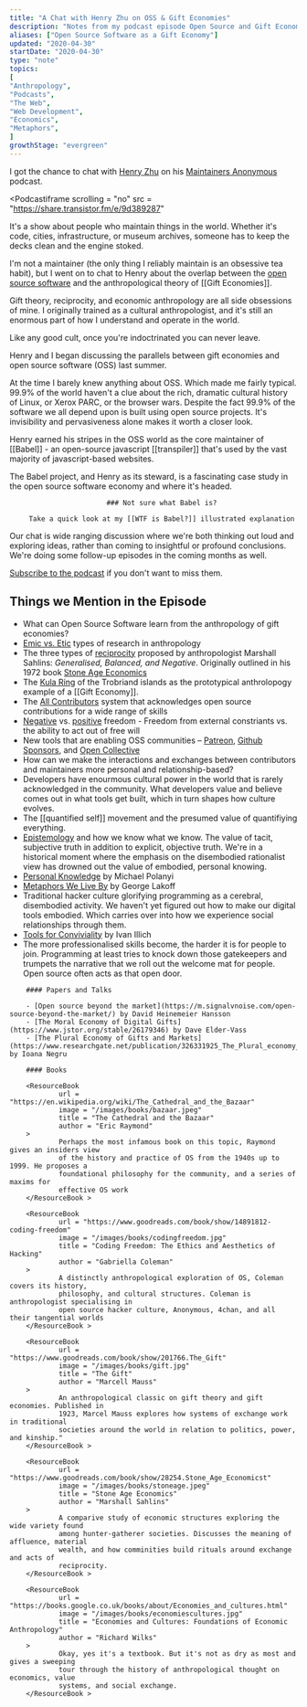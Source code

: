 ```yaml
---
title: "A Chat with Henry Zhu on OSS & Gift Economies"
description: "Notes from my podcast episode Open Source and Gift Economies on Maintainers Anonymous"
aliases: ["Open Source Software as a Gift Economy"]
updated: "2020-04-30"
startDate: "2020-04-30"
type: "note"
topics:
[
"Anthropology",
"Podcasts",
"The Web",
"Web Development",
"Economics",
"Metaphors",
]
growthStage: "evergreen"
---
```


I got the chance to chat with [Henry Zhu](https://www.henryzoo.com) on his [Maintainers Anonymous](https://maintainersanonymous.com/) podcast.

<Podcastiframe
		scrolling = "no"
		src = "https://share.transistor.fm/e/9d389287"
></Podcastiframe >

<Spacer size = "small" />

It's a show about people who maintain things in the world. Whether it's code, cities, infrastructure, or museum archives, someone has to keep the decks clean and the engine stoked.

I'm not a maintainer (the only thing I reliably maintain is an obsessive tea habit), but I went on to chat to Henry about the overlap between the [open source software](https://en.wikipedia.org/wiki/Open-source-software_movement) and the anthropological theory of [[Gift Economies]].

Gift theory, reciprocity, and economic anthropology are all side obsessions of mine. I originally trained as a cultural anthropologist, and it's still an enormous part of how I understand and operate in the world.

Like any good cult, once you're indoctrinated you can never leave.

<BasicImage
		alt = "Illustration of a gift and the open source software symbol"
		width = "300"
		src = "https://res.cloudinary.com/dg3gyk0gu/image/upload/c_scale,f_auto,q_auto:good,w_1200/v1593552785/maggieappleton.com/notes/spot_gift.png"
/>

Henry and I began discussing the parallels between gift economies and open source software (OSS) last summer.

At the time I barely knew anything about OSS. Which made me fairly typical. 99.9% of the world haven't a clue about the rich, dramatic cultural history of Linux, or Xerox PARC, or the browser wars. Despite the fact 99.9% of the software we all depend upon is built using open source projects. It's invisibility and pervasiveness alone makes it worth a closer look.

Henry earned his stripes in the OSS world as the core maintainer of [[Babel]] - an open-source javascript [[transpiler]] that's used by the vast majority of javascript-based websites.

The Babel project, and Henry as its steward, is a fascinating case study in the open source software economy and where it's headed.

<Center >

		### Not sure what Babel is?

		Take a quick look at my [[WTF is Babel?]] illustrated explanation

</Center >

<BasicImage
		width = "500px"
		alt = "Illustrated words reading 'wtf is babel?'"
		src = "https://res.cloudinary.com/dg3gyk0gu/image/upload/c_scale,w_600/v1593552781/maggieappleton.com/notes/babel_crop.png"
/>

Our chat is wide ranging discussion where we're both thinking out loud and exploring ideas, rather than coming to insightful or profound conclusions. We're doing some follow-up episodes in the coming months as well.

[Subscribe to the podcast](https://maintainersanonymous.com/) if you don't want to miss them.

## Things we Mention in the Episode

- What can Open Source Software learn from the anthropology of gift economies?
- [Emic vs. Etic](https://en.wikipedia.org/wiki/Emic_and_etic) types of research in anthropology
- The three types of [reciprocity](https://en.wikipedia.org/wiki/Reciprocity_(cultural_anthropology)) proposed by anthropologist Marshall Sahlins: _Generalised, Balanced, and Negative_. <Footnote idName={1}>Originally outlined in his 1972 book [Stone Age Economics](https://www.goodreads.com/book/show/28254.Stone_Age_Economics)</Footnote>
- The [Kula Ring](https://en.wikipedia.org/wiki/Kula_ring) of the Trobriand islands as the prototypical anthrolopogy example of a [[Gift Economy]].
- The [All Contributors](https://allcontributors.org/) system that acknowledges open source contributions for a wide range of skills
- [Negative](https://en.wikipedia.org/wiki/Negative_liberty) vs. [positive](https://en.wikipedia.org/wiki/Positive_liberty) freedom - Freedom from external constriants vs. the ability to act out of free will
- New tools that are enabling OSS communities – [Patreon](https://www.patreon.com/), [Github Sponsors](https://github.com/sponsors), and [Open Collective](https://opencollective.com/)
- How can we make the interactions and exchanges between contributors and maintainers more personal and relationship-based?
- Developers have enourmous cultural power in the world that is rarely acknowledged in the community. What developers value and believe comes out in what tools get built, which in turn shapes how culture evolves.
- The [[quantified self]] movement and the presumed value of quantifiying everything.
- [Epistemology](https://en.wikipedia.org/wiki/Epistemology) and how we
know what we know. The value of tacit, subjective truth in addition to explicit,
objective truth. We're in a historical moment where the emphasis on the disembodied
rationalist view has drowned out the value of embodied, personal knowing.
- [Personal Knowledge](https://www.goodreads.com/book/show/282032.Personal_Knowledge) by Michael Polanyi
- [Metaphors We Live By](https://www.goodreads.com/book/show/34459.Metaphors_We_Live_By) by George Lakoff
- Traditional hacker culture glorifying programming as a cerebral, disembodied activity.
We haven't yet figured out how to make our digital tools embodied. Which carries over into how we experience social relationships through them.
- [Tools for Conviviality](https://www.goodreads.com/book/show/253076.Tools_for_Conviviality) by Ivan Illich
- The more professionalised skills become, the harder it is for people to join. Programming at least tries to knock down those gatekeepers and trumpets the narrative that we roll out the welcome mat for people. Open source often acts as that open door.

<Spacer size = "small" />

<References >

		#### Papers and Talks

		- [Open source beyond the market](https://m.signalvnoise.com/open-source-beyond-the-market/) by David Heinemeier Hansson
		- [The Moral Economy of Digital Gifts](https://www.jstor.org/stable/26179346) by Dave Elder-Vass
		- [The Plural Economy of Gifts and Markets](https://www.researchgate.net/publication/326331925_The_Plural_economy_of_gifts_and_markets) by Ioana Negru

		#### Books

		<ResourceBook
				url = "https://en.wikipedia.org/wiki/The_Cathedral_and_the_Bazaar"
				image = "/images/books/bazaar.jpeg"
				title = "The Cathedral and the Bazaar"
				author = "Eric Raymond"
		>
				Perhaps the most infamous book on this topic, Raymond gives an insiders view
				of the history and practice of OS from the 1940s up to 1999. He proposes a
				foundational philosophy for the community, and a series of maxims for
				effective OS work
		</ResourceBook >

		<ResourceBook
				url = "https://www.goodreads.com/book/show/14891812-coding-freedom"
				image = "/images/books/codingfreedom.jpg"
				title = "Coding Freedom: The Ethics and Aesthetics of Hacking"
				author = "Gabriella Coleman"
		>
				A distinctly anthropological exploration of OS, Coleman covers its history,
				philosophy, and cultural structures. Coleman is anthropologist specialising in
				open source hacker culture, Anonymous, 4chan, and all their tangential worlds
		</ResourceBook >

		<ResourceBook
				url = "https://www.goodreads.com/book/show/201766.The_Gift"
				image = "/images/books/gift.jpg"
				title = "The Gift"
				author = "Marcell Mauss"
		>
				An anthropological classic on gift theory and gift economies. Published in
				1923, Marcel Mauss explores how systems of exchange work in traditional
				societies around the world in relation to politics, power, and kinship."
		</ResourceBook >

		<ResourceBook
				url = "https://www.goodreads.com/book/show/28254.Stone_Age_Economicst"
				image = "/images/books/stoneage.jpeg"
				title = "Stone Age Economics"
				author = "Marshall Sahlins"
		>
				A comparive study of economic structures exploring the wide variety found
				among hunter-gatherer societies. Discusses the meaning of affluence, material
				wealth, and how comminities build rituals around exchange and acts of
				reciprocity.
		</ResourceBook >

		<ResourceBook
				url = "https://books.google.co.uk/books/about/Economies_and_cultures.html"
				image = "/images/books/economiescultures.jpg"
				title = "Economies and Cultures: Foundations of Economic Anthropology"
				author = "Richard Wilks"
		>
				Okay, yes it's a textbook. But it's not as dry as most and gives a sweeping
				tour through the history of anthropological thought on economics, value
				systems, and social exchange.
		</ResourceBook >

</References >

